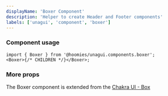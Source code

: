 ```yaml
---
displayName: 'Boxer Component'
description: 'Helper to create Header and Footer components'
labels: ['unagui', 'component', 'boxer']
---
```



### Component usage

```tsx
import { Boxer } from '@hoomies/unagui.components.boxer';
<Boxer>{/* CHILDREN */}</Boxer>;
```

### More props

The Boxer component is extended from the [Chakra UI - Box](https://chakra-ui.com/docs/layout/box)
